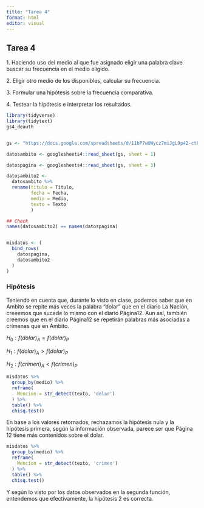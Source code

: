 ```yaml
---
title: "Tarea 4"
format: html
editor: visual
---
```


## Tarea 4

1\. Haciendo uso del medio al que fue asignado eligir una palabra clave buscar su frecuencia en el medio eligido.

2\. Eligir otro medio de los disponibles, calcular su frecuencia.

3\. Formular una hipótesis sobre la frecuencia comparativa.

4\. Testear la hipótesis e interpretar los resultados.

```r
library(tidyverse)
library(tidytext)
gs4_deauth


gs <- "https://docs.google.com/spreadsheets/d/11bP7wUWycz7miJgL9p42-ct8hB4jePN6DcvrKJ3WnoM/edit#gid=0"

datosambito <- googlesheets4::read_sheet(gs, sheet = 1)

datospagina <- googlesheets4::read_sheet(gs, sheet = 3)

```

```r
datosambito2 <- 
  datosambito %>% 
  rename(titulo = Título,
         fecha = Fecha,
         medio = Medio,
         texto = Texto
         )

## Check
names(datosambito2) == names(datospagina)


misdatos <- (
  bind_rows(
    datospagina,
    datosambito2
  )
)
```

### Hipótesis

Teniendo en cuenta que, durante lo visto en clase, podemos saber que en Ambito se repite más veces la palabra "dolar" que en el diario La Nación, creeemos que sucede lo mismo con el diario Página12. Aun así, también creemos que en el diario Página12 se repetirán palabras más asociadas a crímenes que en Ambito.

$H_0: f(dolar)_A = f(dolar)_P$

$H_1: f(dolar)_A > f(dolar)_P$

$H_2: f(crimen)_A < f(crimen)_P$

```r
misdatos %>% 
  group_by(medio) %>% 
  reframe(
    Mencion = str_detect(texto, 'dolar')
  ) %>% 
  table() %>% 
  chisq.test()
```

En base a los valores retornados, rechazamos la hipótesis nula y la hipótesis primera, según la información observada, parece ser que Página 12 tiene más contenidos sobre el dolar.

```r
misdatos %>% 
  group_by(medio) %>% 
  reframe(
    Mencion = str_detect(texto, 'crimen')
  ) %>% 
  table() %>% 
  chisq.test()
```

Y según lo visto por los datos observados en la segunda función, entendemos que efectivamente, la hipótesis 2 es correcta.
